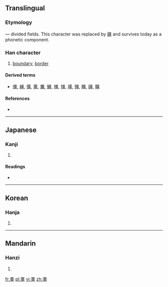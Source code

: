 ==Translingual==

===Etymology===
{{Han compound|三|畕|t2=fields|ls=ic}} — divided fields. This character was replaced by [[疆]] and survives today as a phonetic component.

===Han character===
{{Han char|rn=102|rad=田|as=08|sn=13|four=|canj=一田一一 (MWMM)}}

# [[boundary]], [[border]]

====Derived terms====
* [[僵]], [[繮]], [[彊]], [[薑]], [[麠]], [[䲔]], [[橿]], [[㹔]], [[壃]], [[殭]], [[疅]], [[礓]], [[韁]]

====References====
* {{Han ref|kx=0765.050|dkj=21895|dj=1176.050|hdz=42545.110|uh=757A|ud=30074}}

----

==Japanese==

===Kanji===
{{ja-kanji|grade=|rs=田08}}

# {{defn|lang=ja|sort=田08}}

====Readings====
* {{ja-readings|on=[[きょう]] (kyō), [[こう]] (kō)|kun=[[さかい]] (sakai)|nanori=}}

----

==Korean==

===Hanja===
{{ko-hanja|hangeul=강|eumhun=|rv=gang|mr=kang|y=kang}}

# {{defn|lang=ko|sort=田08}}

----

==Mandarin==

===Hanzi===
{{cmn-hanzi|pin=[[jiāng]] ([[jiang1]]), [[jiàng]] ([[jiang4]]), [[qiáng]] ([[qiang2]])|wg=chiang<sup>1</sup>, chiang<sup>4</sup>, ch'iang<sup>2</sup>}}

# {{defn|lang=cmn|sort=田08}}

[[fr:畺]]
[[pl:畺]]
[[vi:畺]]
[[zh:畺]]